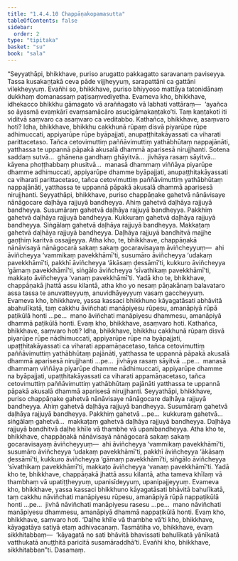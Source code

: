 ```yaml
---
title: "1.4.4.10 Chappāṇakopamasutta"
tableOfContents: false
sidebar:
  order: 2
type: "tipitaka"
basket: "su"
book: "sala"
---
```



<DynamicBreadcrumb />

<Division number="247" book="sala" bookNo="13" page="401">

<Paragraph number="1072" book="sala">
“Seyyathāpi, bhikkhave, puriso arugatto pakkagatto saravanaṃ paviseyya. Tassa kusakaṇṭakā ceva pāde vijjheyyuṃ, sarapattāni ca gattāni vilekheyyuṃ. Evañhi so, bhikkhave, puriso bhiyyoso mattāya tatonidānaṃ dukkhaṃ domanassaṃ paṭisaṃvediyetha. Evameva kho, bhikkhave, idhekacco bhikkhu gāmagato vā araññagato vā labhati vattāraṃ—  ‘ayañca so āyasmā evaṃkārī evaṃsamācāro asucigāmakaṇṭako’ti. Taṃ kaṇṭakoti iti viditvā saṃvaro ca asaṃvaro ca veditabbo.
</Paragraph>

<Paragraph number="1073" book="sala">
Kathañca, bhikkhave, asaṃvaro hoti? Idha, bhikkhave, bhikkhu cakkhunā rūpaṃ disvā piyarūpe rūpe adhimuccati, appiyarūpe rūpe byāpajjati, anupaṭṭhitakāyassati ca viharati parittacetaso. Tañca cetovimuttiṃ paññāvimuttiṃ yathābhūtaṃ nappajānāti, yatthassa te uppannā pāpakā akusalā dhammā aparisesā nirujjhanti. Sotena saddaṃ sutvā…  ghānena gandhaṃ ghāyitvā…  jivhāya rasaṃ sāyitvā…  kāyena phoṭṭhabbaṃ phusitvā…  manasā dhammaṃ viññāya piyarūpe dhamme adhimuccati, appiyarūpe dhamme byāpajjati, anupaṭṭhitakāyassati ca viharati parittacetaso, tañca cetovimuttiṃ paññāvimuttiṃ yathābhūtaṃ nappajānāti, yatthassa te uppannā pāpakā akusalā dhammā aparisesā nirujjhanti.
</Paragraph>

<Paragraph number="1074" book="sala">
Seyyathāpi, bhikkhave, puriso chappāṇake gahetvā nānāvisaye nānāgocare daḷhāya rajjuyā bandheyya. Ahiṃ gahetvā daḷhāya rajjuyā bandheyya. Susumāraṃ gahetvā daḷhāya rajjuyā bandheyya. Pakkhiṃ gahetvā daḷhāya rajjuyā bandheyya. Kukkuraṃ gahetvā daḷhāya rajjuyā bandheyya. Siṅgālaṃ gahetvā daḷhāya rajjuyā bandheyya. Makkaṭaṃ gahetvā daḷhāya rajjuyā bandheyya. Daḷhāya rajjuyā bandhitvā majjhe gaṇṭhiṃ karitvā ossajjeyya. Atha kho, te, bhikkhave, chappāṇakā nānāvisayā nānāgocarā sakaṃ sakaṃ gocaravisayaṃ āviñcheyyuṃ—  ahi āviñcheyya ‘vammikaṃ pavekkhāmī’ti, susumāro āviñcheyya ‘udakaṃ pavekkhāmī’ti, pakkhī āviñcheyya ‘ākāsaṃ ḍessāmī’ti, kukkuro āviñcheyya ‘gāmaṃ pavekkhāmī’ti, siṅgālo āviñcheyya ‘sīvathikaṃ pavekkhāmī’ti, makkaṭo āviñcheyya ‘vanaṃ pavekkhāmī’ti. Yadā kho te, bhikkhave, chappāṇakā jhattā assu kilantā, atha kho yo nesaṃ pāṇakānaṃ balavataro assa tassa te anuvatteyyuṃ, anuvidhāyeyyuṃ vasaṃ gaccheyyuṃ. Evameva kho, bhikkhave, yassa kassaci bhikkhuno kāyagatāsati abhāvitā abahulīkatā, taṃ cakkhu āviñchati manāpiyesu rūpesu, amanāpiyā rūpā paṭikūlā honti …pe…  mano āviñchati manāpiyesu dhammesu, amanāpiyā dhammā paṭikūlā honti. Evaṃ kho, bhikkhave, asaṃvaro hoti.
</Paragraph>

<Paragraph number="1075" book="sala">
Kathañca, bhikkhave, saṃvaro hoti? Idha, bhikkhave, bhikkhu cakkhunā rūpaṃ disvā piyarūpe rūpe nādhimuccati, appiyarūpe rūpe na byāpajjati, upaṭṭhitakāyassati ca viharati appamāṇacetaso, tañca cetovimuttiṃ paññāvimuttiṃ yathābhūtaṃ pajānāti, yatthassa te uppannā pāpakā akusalā dhammā aparisesā nirujjhanti …pe…  jivhāya rasaṃ sāyitvā …pe…  manasā dhammaṃ viññāya piyarūpe dhamme nādhimuccati, appiyarūpe dhamme na byāpajjati, upaṭṭhitakāyassati ca viharati appamāṇacetaso, tañca cetovimuttiṃ paññāvimuttiṃ yathābhūtaṃ pajānāti yatthassa te uppannā pāpakā akusalā dhammā aparisesā nirujjhanti.
</Paragraph>

<Paragraph number="1076" book="sala">
Seyyathāpi, bhikkhave, puriso chappāṇake gahetvā nānāvisaye nānāgocare daḷhāya rajjuyā bandheyya. Ahiṃ gahetvā daḷhāya rajjuyā bandheyya. Susumāraṃ gahetvā daḷhāya rajjuyā bandheyya. Pakkhiṃ gahetvā …pe…  kukkuraṃ gahetvā…  siṅgālaṃ gahetvā…  makkaṭaṃ gahetvā daḷhāya rajjuyā bandheyya. Daḷhāya rajjuyā bandhitvā daḷhe khīle vā thambhe vā upanibandheyya. Atha kho te, bhikkhave, chappāṇakā nānāvisayā nānāgocarā sakaṃ sakaṃ gocaravisayaṃ āviñcheyyuṃ—  ahi āviñcheyya ‘vammikaṃ pavekkhāmī’ti, susumāro āviñcheyya ‘udakaṃ pavekkhāmī’ti, pakkhī āviñcheyya ‘ākāsaṃ ḍessāmī’ti, kukkuro āviñcheyya ‘gāmaṃ pavekkhāmī’ti, siṅgālo āviñcheyya ‘sīvathikaṃ pavekkhāmī’ti, makkaṭo āviñcheyya ‘vanaṃ pavekkhāmī’ti. Yadā kho te, bhikkhave, chappāṇakā jhattā assu kilantā, atha tameva khīlaṃ vā thambhaṃ vā upatiṭṭheyyuṃ, upanisīdeyyuṃ, upanipajjeyyuṃ. Evameva kho, bhikkhave, yassa kassaci bhikkhuno kāyagatāsati bhāvitā bahulīkatā, taṃ cakkhu nāviñchati manāpiyesu rūpesu, amanāpiyā rūpā nappaṭikūlā honti …pe…  jivhā nāviñchati manāpiyesu rasesu …pe…  mano nāviñchati manāpiyesu dhammesu, amanāpiyā dhammā nappaṭikūlā honti. Evaṃ kho, bhikkhave, saṃvaro hoti.
</Paragraph>

<Paragraph number="1077" book="sala">
‘Daḷhe khīle vā thambhe vā’ti kho, bhikkhave, kāyagatāya satiyā etaṃ adhivacanaṃ. Tasmātiha vo, bhikkhave, evaṃ sikkhitabbaṃ—  ‘kāyagatā no sati bhāvitā bhavissati bahulīkatā yānīkatā vatthukatā anuṭṭhitā paricitā susamāraddhā’ti. Evañhi kho, bhikkhave, sikkhitabban”ti.

</Paragraph>
</Division>

<Paragraph number="1078" type="center" book="sala">
Dasamaṃ.
</Paragraph>